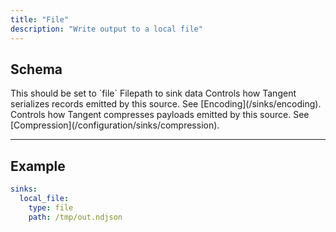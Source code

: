 ```yaml
---
title: "File"
description: "Write output to a local file"
---
```


## Schema
<ParamField path="type" type="string" required>
This should be set to `file`
</ParamField>

<ParamField path="path" type="string" required>
Filepath to sink data
</ParamField>
<ParamField path="encoding" type="object">
Controls how Tangent serializes records emitted by this source. See [Encoding](/sinks/encoding).
</ParamField>

<ParamField path="compression" type="object">
Controls how Tangent compresses payloads emitted by this source. See [Compression](/configuration/sinks/compression).
</ParamField>

---

## Example

```yaml
sinks:
  local_file:
    type: file
    path: /tmp/out.ndjson
````
